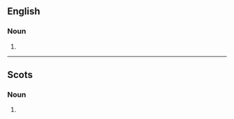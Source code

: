 ==English==

===Noun===
{{head|en|noun plural form}}

# {{plural of|skeel|lang=en}}

----

==Scots==

===Noun===
{{head|sco|noun plural form}}

# {{plural of|skeel|lang=sco}}